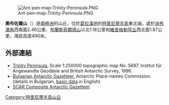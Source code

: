 [[Image:Ant-pen-map-Trinity-Peninsula.PNG|thumb]]

{{coord|63|16|00|S|57|05|43|W|display=title}}

'''奧布佐爾山'''（{{lang-en|Obzor Hill}}）是[[南極洲|南極洲]]的山丘，位於[[葛拉漢地|葛拉漢地]]的[[特里尼蒂半島|特里尼蒂半島]]東北端，處於[[迪布澤角|迪布澤角]]西南面2.46公里、[[布蘭斯菲爾德山|布蘭斯菲爾德山]]以北1.18公里和[[維舍格勒穹丘|維舍格勒穹丘]]西北面1.87公里，海拔高度490米。

==外部連結==
* [https://web.archive.org/web/20131002100340/http://www.bkg.bund.de/nn_193194/DE/Bundesamt/Downloads/Kostenlose-Karten/Antarktis-Karten/Satellitenbildkarten/Scale250/Daten/Trinity-Peninsula%2CtemplateId%3Draw%2Cproperty%3DpublicationFile.pdf/Trinity-Peninsula.pdf Trinity Peninsula.] Scale 1:250000 topographic map No. 5697. Institut für Angewandte Geodäsie and British Antarctic Survey, 1996.
* [http://apcbg.org/gazet-bg.doc Bulgarian Antarctic Gazetteer.]{{Wayback|url=http://apcbg.org/gazet-bg.doc |date=20160206203828 }} Antarctic Place-names Commission. (details in Bulgarian, [http://apcbg.org/gazet.htm basic data]{{Wayback|url=http://apcbg.org/gazet.htm |date=20160304071225 }} in English)
* [http://data.aad.gov.au/aadc/gaz/scar/ SCAR Composite Antarctic Gazetteer]{{WebCite|url=https://www.webcitation.org/5ug2CfC7m?url=http://data.aad.gov.au/aadc/gaz/scar/ |date=20101202140255 |dateformat=iso }}.

{{DEFAULTSORT:Obzor Hill}}
[[Category:特里尼蒂半島山丘|Category:特里尼蒂半島山丘]]


{{TrinityPeninsula-geo-stub}}